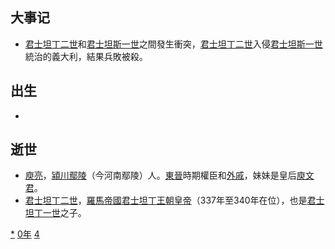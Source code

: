 {{yearTOC|340|成汉'''[[汉兴|汉兴]]三年'''；东晋'''[[咸康_(晋成帝)|咸康]]六年'''；前凉'''[[建兴_(晋愍帝)|建兴]]二十八年'''；后赵'''[[建武_(石虎)|建武]]六年'''；代国'''[[建国_(代)|建国]]三年'''}}

== 大事记 ==
*[[君士坦丁二世|君士坦丁二世]]和[[君士坦斯一世|君士坦斯一世]]之間發生衝突，[[君士坦丁二世|君士坦丁二世]]入侵[[君士坦斯一世|君士坦斯一世]]統治的義大利，結果兵敗被殺。

== 出生 ==
*

== 逝世 ==
{{Wikisource year mention}}
*[[庾亮|庾亮]]，[[潁川|潁川]][[鄢陵|鄢陵]]（今河南鄢陵）人。[[東晉|東晉]]時期權臣和[[外戚|外戚]]，妹妹是皇后[[庾文君|庾文君]]。
*[[君士坦丁二世|君士坦丁二世]]，[[羅馬帝國|羅馬帝國]][[君士坦丁王朝|君士坦丁王朝]][[皇帝|皇帝]]（337年至340年在位），也是[[君士坦丁一世_(罗马帝国)|君士坦丁一世]]之子。

[[Category:340年|*]]
[[Category:340年代|0年]]
[[Category:4世纪各年|4]]